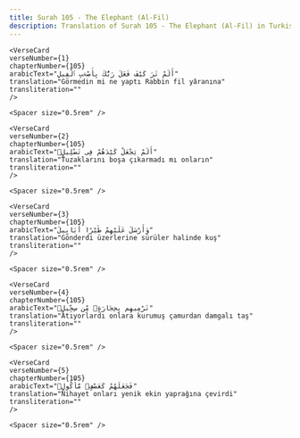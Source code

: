 ```yaml
---
title: Surah 105 - The Elephant (Al-Fil)  
description: Translation of Surah 105 - The Elephant (Al-Fil) in Turkish
---
```







    <VerseCard 
    verseNumber={1}
    chapterNumber={105}
    arabicText="أَلَمْ تَرَ كَيْفَ فَعَلَ رَبُّكَ بِأَصْحَٰبِ ٱلْفِيلِ"
    translation="Görmedin mi ne yaptı Rabbin fil yâranına"
    transliteration=""
    />

    <Spacer size="0.5rem" />
                
    <VerseCard 
    verseNumber={2}
    chapterNumber={105}
    arabicText="أَلَمْ يَجْعَلْ كَيْدَهُمْ فِى تَضْلِيلٍۢ"
    translation="Tuzaklarını boşa çıkarmadı mı onların"
    transliteration=""
    />

    <Spacer size="0.5rem" />
                
    <VerseCard 
    verseNumber={3}
    chapterNumber={105}
    arabicText="وَأَرْسَلَ عَلَيْهِمْ طَيْرًا أَبَابِيلَ"
    translation="Gönderdi üzerlerine sürüler halinde kuş"
    transliteration=""
    />

    <Spacer size="0.5rem" />
                
    <VerseCard 
    verseNumber={4}
    chapterNumber={105}
    arabicText="تَرْمِيهِم بِحِجَارَةٍۢ مِّن سِجِّيلٍۢ"
    translation="Atıyorlardı onlara kurumuş çamurdan damgalı taş"
    transliteration=""
    />

    <Spacer size="0.5rem" />
                
    <VerseCard 
    verseNumber={5}
    chapterNumber={105}
    arabicText="فَجَعَلَهُمْ كَعَصْفٍۢ مَّأْكُولٍۭ"
    translation="Nihayet onları yenik ekin yaprağına çevirdi"
    transliteration=""
    />

    <Spacer size="0.5rem" />
                
